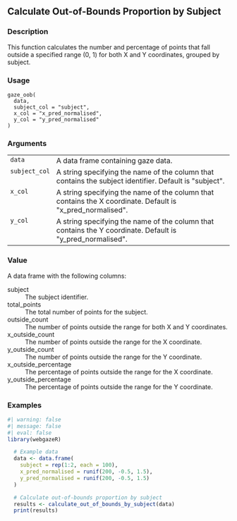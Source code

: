 ## Calculate Out-of-Bounds Proportion by Subject {.unnumbered}


### Description

This function calculates the number and percentage of points that fall outside a specified range
(0, 1) for both X and Y coordinates, grouped by subject.



### Usage

<pre><code class='language-R'>gaze_oob(
  data,
  subject_col = "subject",
  x_col = "x_pred_normalised",
  y_col = "y_pred_normalised"
)
</code></pre>


### Arguments

<table>
<tr><td style = "white-space: nowrap; font-family: monospace; vertical-align: top"><code id="data">data</code></td>
<td>
A data frame containing gaze data.
</td></tr>
<tr><td style = "white-space: nowrap; font-family: monospace; vertical-align: top"><code id="subject_col">subject_col</code></td>
<td>
A string specifying the name of the column that contains the subject identifier. Default is &quot;subject&quot;.
</td></tr>
<tr><td style = "white-space: nowrap; font-family: monospace; vertical-align: top"><code id="x_col">x_col</code></td>
<td>
A string specifying the name of the column that contains the X coordinate. Default is &quot;x_pred_normalised&quot;.
</td></tr>
<tr><td style = "white-space: nowrap; font-family: monospace; vertical-align: top"><code id="y_col">y_col</code></td>
<td>
A string specifying the name of the column that contains the Y coordinate. Default is &quot;y_pred_normalised&quot;.
</td></tr>
</table>


### Value

A data frame with the following columns:


<dl>
<dt>subject</dt><dd>The subject identifier.
</dd>
<dt>total_points</dt><dd>The total number of points for the subject.
</dd>
<dt>outside_count</dt><dd>The number of points outside the range for both X and Y coordinates.
</dd>
<dt>x_outside_count</dt><dd>The number of points outside the range for the X coordinate.
</dd>
<dt>y_outside_count</dt><dd>The number of points outside the range for the Y coordinate.
</dd>
<dt>x_outside_percentage</dt><dd>The percentage of points outside the range for the X coordinate.
</dd>
<dt>y_outside_percentage</dt><dd>The percentage of points outside the range for the Y coordinate.
</dd>
</dl>



### Examples
::: {.to-webr}
```r
#| warning: false
#| message: false
#| eval: false
library(webgazeR)

  # Example data
  data <- data.frame(
    subject = rep(1:2, each = 100),
    x_pred_normalised = runif(200, -0.5, 1.5),
    y_pred_normalised = runif(200, -0.5, 1.5)
  )

  # Calculate out-of-bounds proportion by subject
  results <- calculate_out_of_bounds_by_subject(data)
  print(results)



```
:::

